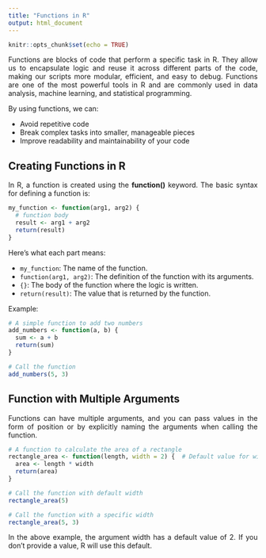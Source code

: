 ```yaml
---
title: "Functions in R"
output: html_document
---
```


```r
knitr::opts_chunk$set(echo = TRUE)
```

<style> p { text-align: justify; } </style>

Functions are blocks of code that perform a specific task in R. They allow us to encapsulate logic and reuse it across different parts of the code, making our scripts more modular, efficient, and easy to debug. Functions are one of the most powerful tools in R and are commonly used in data analysis, machine learning, and statistical programming.

By using functions, we can:

- Avoid repetitive code
- Break complex tasks into smaller, manageable pieces
- Improve readability and maintainability of your code

## **Creating Functions in R**

In R, a function is created using the **function()** keyword. The basic syntax for defining a function is:

```r

my_function <- function(arg1, arg2) {
  # function body
  result <- arg1 + arg2
  return(result)
}
```

Here’s what each part means:

- `my_function`: The name of the function.
- `function(arg1, arg2)`: The definition of the function with its arguments.
- `{}`: The body of the function where the logic is written.
- `return(result)`: The value that is returned by the function.

Example: 

```r

# A simple function to add two numbers
add_numbers <- function(a, b) {
  sum <- a + b
  return(sum)
}

# Call the function
add_numbers(5, 3)
```

## **Function with Multiple Arguments**

Functions can have multiple arguments, and you can pass values in the form of position or by explicitly naming the arguments when calling the function.

```r

# A function to calculate the area of a rectangle
rectangle_area <- function(length, width = 2) {  # Default value for width
  area <- length * width
  return(area)
}

# Call the function with default width
rectangle_area(5)

# Call the function with a specific width
rectangle_area(5, 3)
```

In the above example, the argument width has a default value of 2. If you don't provide a value, R will use this default.






